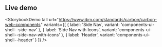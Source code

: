 ## Live demo

<StorybookDemo
  tall
  url="https://www.ibm.com/standards/carbon/carbon-web-components"
  variants={[
    {
      label: 'Side Nav',
      variant: 'components-ui-shell--side-nav'
    },
    {
      label: 'Side Nav with Icons',
      variant: 'components-ui-shell--side-nav-with-icons'
    },
    {
      label: 'Header',
      variant: 'components-ui-shell--header'
    }
  ]}
/>
